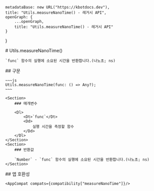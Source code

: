 
    metadataBase: new URL("https://kbotdocs.dev"),
    title: "Utils.measureNanoTime() - 레거시 API",
    openGraph: {
        ...openGraph,
        title: "Utils.measureNanoTime() - 레거시 API"
    }
}

<Section>
    # Utils.measureNanoTime()

    `func` 함수의 실행에 소요된 시간을 반환합니다.(나노초; ns)
</Section>
<Section>
    ## 구문

    ~~~js
    Utils.measureNanoTime(func: () => Any?);
    ~~~

    <Section>
        ### 매개변수

        <Dl>
            <Dt>`func`</Dt>
            <Dd>
                실행 시간을 측정할 함수
            </Dd>
        </Dl>
    </Section>
    <Section>
        ### 반환값

        `Number` - `func` 함수의 실행에 소요된 시간을 반환합니다.(나노초; ns)
    </Section>
</Section>
<Section>
    ## 앱 호환성

    <AppCompat compats={compatibility["measureNanoTime"]}/>
</Section>